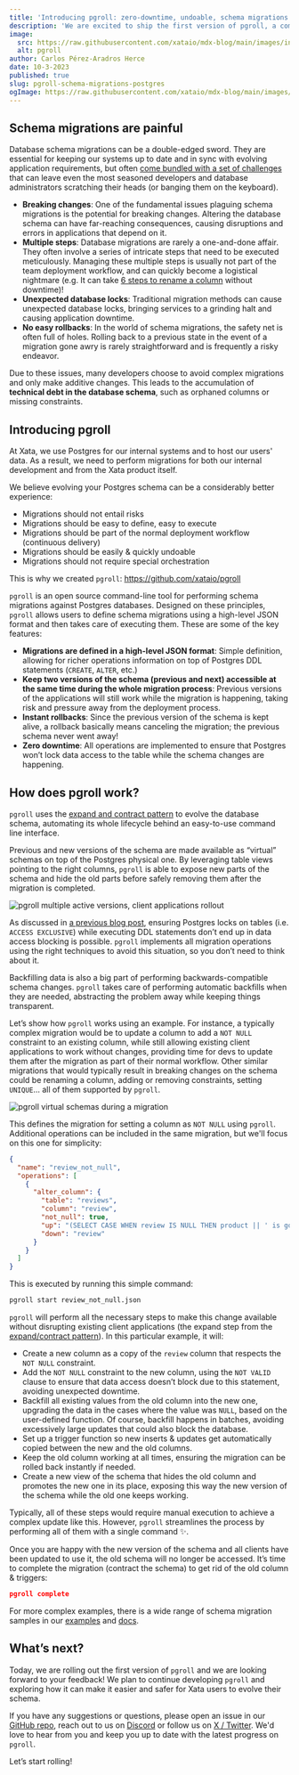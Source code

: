 ```yaml
---
title: 'Introducing pgroll: zero-downtime, undoable, schema migrations for Postgres'
description: 'We are excited to ship the first version of pgroll, a command line tool that offers safe and undoable schema migrations for PostgreSQL'
image:
  src: https://raw.githubusercontent.com/xataio/mdx-blog/main/images/introducing-pgroll.jpg
  alt: pgroll
author: Carlos Pérez-Aradros Herce
date: 10-3-2023
published: true
slug: pgroll-schema-migrations-postgres
ogImage: https://raw.githubusercontent.com/xataio/mdx-blog/main/images/introducing-pgroll.jpg
---
```


## Schema migrations are painful

Database schema migrations can be a double-edged sword. They are essential for keeping our systems up to date and in sync with evolving application requirements, but often [come bundled with a set of challenges](https://xata.io/blog/postgres-schema-changes-pita) that can leave even the most seasoned developers and database administrators scratching their heads (or banging them on the keyboard).

- **Breaking changes**: One of the fundamental issues plaguing schema migrations is the potential for breaking changes. Altering the database schema can have far-reaching consequences, causing disruptions and errors in applications that depend on it.
- **Multiple steps**: Database migrations are rarely a one-and-done affair. They often involve a series of intricate steps that need to be executed meticulously. Managing these multiple steps is usually not part of the team deployment workflow, and can quickly become a logistical nightmare (e.g. It can take [6 steps to rename a column](https://xata.io/blog/postgres-schema-changes-pita#application-deploys-and-the-6-stages-of-rename) without downtime)!
- **Unexpected database locks**: Traditional migration methods can cause unexpected database locks, bringing services to a grinding halt and causing application downtime.
- **No easy rollbacks**: In the world of schema migrations, the safety net is often full of holes. Rolling back to a previous state in the event of a migration gone awry is rarely straightforward and is frequently a risky endeavor.

Due to these issues, many developers choose to avoid complex migrations and only make additive changes. This leads to the accumulation of **technical debt in the database schema**, such as orphaned columns or missing constraints.

## Introducing pgroll

<ArticleImage
  src="https://github.com/xataio/mdx-blog/raw/main/images/introducing-pgroll-banner@2x.jpg"
  width="1000"
  height="465"
  alt="pgroll banner"
  position="center"
/>

At Xata, we use Postgres for our internal systems and to host our users' data. As a result, we need to perform migrations for both our internal development and from the Xata product itself.

We believe evolving your Postgres schema can be a considerably better experience:

- Migrations should not entail risks
- Migrations should be easy to define, easy to execute
- Migrations should be part of the normal deployment workflow (continuous delivery)
- Migrations should be easily & quickly undoable
- Migrations should not require special orchestration

This is why we created `pgroll`: https://github.com/xataio/pgroll

`pgroll` is an open source command-line tool for performing schema migrations against Postgres databases. Designed on these principles, `pgroll` allows users to define schema migrations using a high-level JSON format and then takes care of executing them. These are some of the key features:

- **Migrations are defined in a high-level JSON format**: Simple definition, allowing for richer operations information on top of Postgres DDL statements (`CREATE`, `ALTER`, etc.)
- **Keep two versions of the schema (previous and next) accessible at the same time during the whole migration process**: Previous versions of the applications will still work while the migration is happening, taking risk and pressure away from the deployment process.
- **Instant rollbacks**: Since the previous version of the schema is kept alive, a rollback basically means canceling the migration; the previous schema never went away!
- **Zero downtime**: All operations are implemented to ensure that Postgres won’t lock data access to the table while the schema changes are happening.

## How does pgroll work?

`pgroll` uses the [expand and contract pattern](https://openpracticelibrary.com/practice/expand-and-contract-pattern/) to evolve the database schema, automating its whole lifecycle behind an easy-to-use command line interface.

Previous and new versions of the schema are made available as “virtual” schemas on top of the Postgres physical one. By leveraging table views pointing to the right columns, `pgroll` is able to expose new parts of the schema and hide the old parts before safely removing them after the migration is completed.

![pgroll multiple active versions, client applications rollout](images/pgroll-migration-flow.svg)

As discussed in [a previous blog post](https://xata.io/blog/postgres-schema-changes-pita#locking-gotchas), ensuring Postgres locks on tables (i.e. `ACCESS EXCLUSIVE`) while executing DDL statements don’t end up in data access blocking is possible. `pgroll` implements all migration operations using the right techniques to avoid this situation, so you don’t need to think about it.

Backfilling data is also a big part of performing backwards-compatible schema changes. `pgroll` takes care of performing automatic backfills when they are needed, abstracting the problem away while keeping things transparent.

Let’s show how `pgroll` works using an example. For instance, a typically complex migration would be to update a column to add a `NOT NULL` constraint to an existing column, while still allowing existing client applications to work without changes, providing time for devs to update them after the migration as part of their normal workflow. Other similar migrations that would typically result in breaking changes on the schema could be renaming a column, adding or removing constraints, setting `UNIQUE`... all of them supported by `pgroll`.

![pgroll virtual schemas during a migration](images/pgroll-migration-schemas.svg)

This defines the migration for setting a column as `NOT NULL` using `pgroll`. Additional operations can be included in the same migration, but we'll focus on this one for simplicity:

```json
{
  "name": "review_not_null",
  "operations": [
    {
      "alter_column": {
        "table": "reviews",
        "column": "review",
        "not_null": true,
        "up": "(SELECT CASE WHEN review IS NULL THEN product || ' is good' ELSE review END)",
        "down": "review"
      }
    }
  ]
}
```

This is executed by running this simple command:

```bash
pgroll start review_not_null.json
```

`pgroll` will perform all the necessary steps to make this change available without disrupting existing client applications (the expand step from the [expand/contract pattern](https://openpracticelibrary.com/practice/expand-and-contract-pattern/)). In this particular example, it will:

- Create a new column as a copy of the `review` column that respects the `NOT NULL` constraint.
- Add the `NOT NULL` constraint to the new column, using the `NOT VALID` clause to ensure that data access doesn’t block due to this statement, avoiding unexpected downtime.
- Backfill all existing values from the old column into the new one, upgrading the data in the cases where the value was `NULL`, based on the user-defined function. Of course, backfill happens in batches, avoiding excessively large updates that could also block the database.
- Set up a trigger function so new inserts & updates get automatically copied between the new and the old columns.
- Keep the old column working at all times, ensuring the migration can be rolled back instantly if needed.
- Create a new view of the schema that hides the old column and promotes the new one in its place, exposing this way the new version of the schema while the old one keeps working.

Typically, all of these steps would require manual execution to achieve a complex update like this. However, `pgroll` streamlines the process by performing all of them with a single command ✨.

Once you are happy with the new version of the schema and all clients have been updated to use it, the old schema will no longer be accessed. It’s time to complete the migration (contract the schema) to get rid of the old column & triggers:

```json
pgroll complete
```

For more complex examples, there is a wide range of schema migration samples in our [examples](https://github.com/xataio/pgroll/tree/main/examples) and [docs](https://github.com/xataio/pgroll/tree/main/docs).

## What’s next?

Today, we are rolling out the first version of `pgroll` and we are looking forward to your feedback!  We plan to continue developing `pgroll` and exploring how it can make it easier and safer for Xata users to evolve their schema.

If you have any suggestions or questions, please open an issue in our [GitHub repo](https://github.com/xataio/pgroll), reach out to us on [Discord](https://xata.io/discord) or follow us on [X / Twitter](https://twitter.com/xata). We'd love to hear from you and keep you up to date with the latest progress on `pgroll`.

Let’s start rolling!
